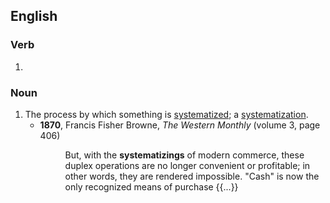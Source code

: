 ==English==

===Verb===
{{head|en|verb form}}

# {{present participle of|systematize|lang=en|nocat=1}}

===Noun===
{{en-noun}}

# The process by which something is [[systematize]]d; a [[systematization]].
#* '''1870''', Francis Fisher Browne, ''The Western Monthly'' (volume 3, page 406)
#*: But, with the '''systematizings''' of modern commerce, these duplex operations are no longer convenient or profitable; in other words, they are rendered impossible. "Cash" is now the only recognized means of purchase {{...}}